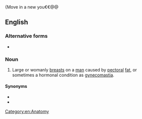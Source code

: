 {Move in a new you€€@@

==English==
{{wikipedia|Gynecomastia}}

===Alternative forms===
* {{l|en|man-boob}}

===Noun===
{{en-noun}}

# {{lb|en|slang}} Large or womanly [[breast]]s on a [[man]] caused by [[pectoral]] [[fat]], or sometimes a hormonal condition as [[gynecomastia]].

====Synonyms====
* {{l|en|man titty}}
* {{l|en|moob}}

[[Category:en:Anatomy]]